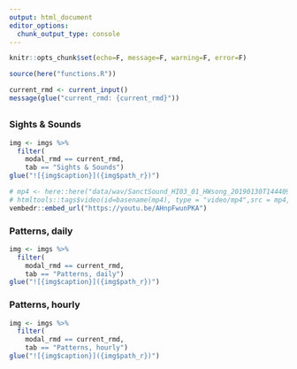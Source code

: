 ```yaml
---
output: html_document
editor_options: 
  chunk_output_type: console
---
```

```r
knitr::opts_chunk$set(echo=F, message=F, warning=F, error=F)
```

```r
source(here("functions.R"))

current_rmd <- current_input()
message(glue("current_rmd: {current_rmd}"))
```

## {.tabset}

### Sights & Sounds

<div class="row">
<div class="col-xs-6">
```r
img <- imgs %>% 
  filter(
    modal_rmd == current_rmd,
    tab == "Sights & Sounds")
glue("![{img$caption}]({img$path_r})")
```
</div>
<div class="col-xs-6">
```r
# mp4 <- here::here("data/wav/SanctSound_HI03_01_HWsong_20190130T144409Z_3s.mp4")
# htmltools::tags$video(id=basename(mp4), type = "video/mp4",src = mp4, controls = "controls")
vembedr::embed_url("https://youtu.be/AHnpFwunPKA")
```
</div>
</div>

### Patterns, daily

```r
img <- imgs %>% 
  filter(
    modal_rmd == current_rmd,
    tab == "Patterns, daily")
glue("![{img$caption}]({img$path_r})")
```

### Patterns, hourly

```r
img <- imgs %>% 
  filter(
    modal_rmd == current_rmd,
    tab == "Patterns, hourly")
glue("![{img$caption}]({img$path_r})")
```
